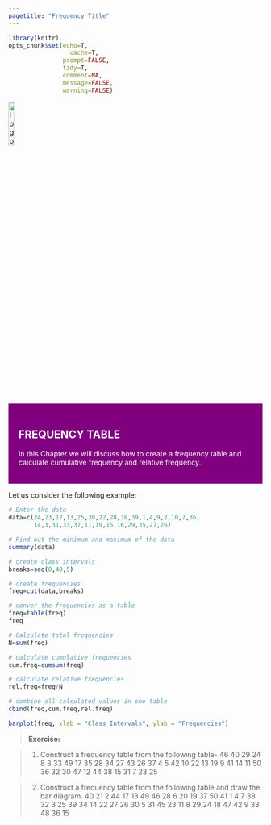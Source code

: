 ```yaml
---
pagetitle: "Frequency Title"
---
```


```r
library(knitr)
opts_chunk$set(echo=T,
	             cache=T,
               prompt=FALSE,
               tidy=T,
               comment=NA,
               message=FALSE,
               warning=FALSE)
```

<link rel="stylesheet" href="mystyle.css" type="text/css">

<!-- <div class="icon-bar"> -->
<!--   <a href="stest.html" class="prev">PREVIOUS PAGE</a> -->
<!--   <a href="pack.html" class="next">NEXT PAGE</a> -->
<!-- </div> -->



<a href="index.html">
  <img src="images/logo.png" alt="logo"  style="width:15%;">
</a>

<div style="background-color:purple;color:white;padding:20px;">
<h2> **FREQUENCY TABLE**</h2>
<p>
In this Chapter we will discuss how to create a frequency table and calculate cumulative frequency and relative frequency.
</p>
</div>


Let us consider the following example:

```r
# Enter the data
data=c(24,23,17,13,25,30,22,28,38,39,1,4,9,2,10,7,36,
       14,3,31,33,37,11,19,15,16,29,35,27,26)

# Find out the minimum and maximum of the data
summary(data)

# create class intervals
breaks=seq(0,40,5)

# create frequencies
freq=cut(data,breaks)

# conver the frequencies as a table
freq=table(freq)
freq

# Calculate total frequencies
N=sum(freq)

# calculate cumulative frequencies
cum.freq=cumsum(freq)

# calculate relative frequencies
rel.freq=freq/N

# combine all calculated values in one table
cbind(freq,cum.freq,rel.freq)

barplot(freq, xlab = "Class Intervals", ylab = "Frequencies")
```


>**Exercise:**

>1. Construct a frequency table from the following table-
46 40 29 24  8  3 33 49 17 35 28 34 27 43 26 37  4  5 42 10 22 13 19  9 41 14 11 50
36 32 30 47 12 44 38 15 31  7 23 25

>2. Construct a frequency table from the following table and draw the bar diagram.
40 21  2 44 17 13 49 46 28  6 20 19 37 50 41  1  4  7 38 32  3 25 39 34 14 22 27 26
30  5 31 45 23 11  8 29 24 18 47 42  9 33 48 36 15


